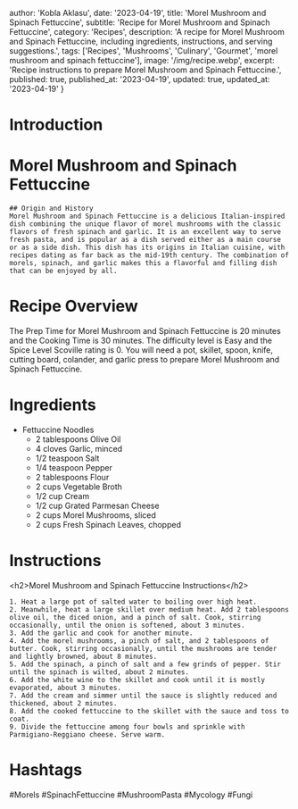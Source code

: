 
  author: 'Kobla Aklasu',
  date: '2023-04-19',
  title: 'Morel Mushroom and Spinach Fettuccine',
  subtitle: 'Recipe for Morel Mushroom and Spinach Fettuccine',
  category: 'Recipes',
  description: 'A recipe for Morel Mushroom and Spinach Fettuccine, including ingredients, instructions, and serving suggestions.',
  tags: ['Recipes', 'Mushrooms', 'Culinary', 'Gourmet', 'morel mushroom and spinach fettuccine'],
  image: '/img/recipe.webp',
  excerpt: 'Recipe instructions to prepare Morel Mushroom and Spinach Fettuccine.',
  published: true,
  published_at: '2023-04-19',
  updated: true,
  updated_at: '2023-04-19'
}


  # Introduction

# Morel Mushroom and Spinach Fettuccine
    
    ## Origin and History
    Morel Mushroom and Spinach Fettuccine is a delicious Italian-inspired dish combining the unique flavor of morel mushrooms with the classic flavors of fresh spinach and garlic. It is an excellent way to serve fresh pasta, and is popular as a dish served either as a main course or as a side dish. This dish has its origins in Italian cuisine, with recipes dating as far back as the mid-19th century. The combination of morels, spinach, and garlic makes this a flavorful and filling dish that can be enjoyed by all.

# Recipe Overview

The Prep Time for Morel Mushroom and Spinach Fettuccine is 20 minutes and the Cooking Time is 30 minutes. The difficulty level is Easy and the Spice Level Scoville rating is 0. You will need a pot, skillet, spoon, knife, cutting board, colander, and garlic press to prepare Morel Mushroom and Spinach Fettuccine.

# Ingredients

- Fettuccine Noodles
    - 2 tablespoons Olive Oil
    - 4 cloves Garlic, minced
    - 1/2 teaspoon Salt
    - 1/4 teaspoon Pepper
    - 2 tablespoons Flour
    - 2 cups Vegetable Broth
    - 1/2 cup Cream
    - 1/2 cup Grated Parmesan Cheese
    - 2 cups Morel Mushrooms, sliced
    - 2 cups Fresh Spinach Leaves, chopped

# Instructions

&lt;h2&gt;Morel Mushroom and Spinach Fettuccine Instructions&lt;/h2&gt;
    
    1. Heat a large pot of salted water to boiling over high heat.
    2. Meanwhile, heat a large skillet over medium heat. Add 2 tablespoons olive oil, the diced onion, and a pinch of salt. Cook, stirring occasionally, until the onion is softened, about 3 minutes.
    3. Add the garlic and cook for another minute.
    4. Add the morel mushrooms, a pinch of salt, and 2 tablespoons of butter. Cook, stirring occasionally, until the mushrooms are tender and lightly browned, about 8 minutes.
    5. Add the spinach, a pinch of salt and a few grinds of pepper. Stir until the spinach is wilted, about 2 minutes.
    6. Add the white wine to the skillet and cook until it is mostly evaporated, about 3 minutes.
    7. Add the cream and simmer until the sauce is slightly reduced and thickened, about 2 minutes.
    8. Add the cooked fettuccine to the skillet with the sauce and toss to coat.
    9. Divide the fettuccine among four bowls and sprinkle with Parmigiano-Reggiano cheese. Serve warm.

# Hashtags

#Morels #SpinachFettuccine #MushroomPasta #Mycology #Fungi



